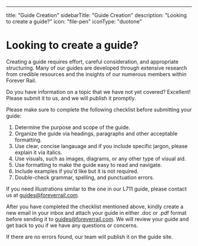 ---
title: "Guide Creation"
sidebarTitle: "Guide Creation"
description: "Looking to create a guide?"
icon: "file-pen"
iconType: "duotone"

# Looking to create a guide?

Creating a guide requires effort, careful consideration, and appropriate structuring. Many of our guides are developed through extensive research from credible resources and the insights of our numerous members within Forever Rail. 

Do you have information on a topic that we have not yet covered? Excellent! Please submit it to us, and we will publish it promptly.

Please make sure to complete the following checklist before submitting your guide:

1. Determine the purpose and scope of the guide.
2. Organize the guide via headings, paragraphs and other acceptable formatting.
3. Use clear, concise langauage and if you include specific jargon, please explain it via italics.
4. Use visuals, such as images, diagrams, or any other type of visual aid.
5. Use formatting to make the guide easy to read and navigate. 
6. Include examples if you'd like but it is not required.
7. Double-check grammar, spelling, and punctuation errors.

<Tip>If you need illustrations similar to the one in our L711 guide, please contact us at guides@foreverrail.com.</Tip>

After you have completed the checklist mentioned above, kindly create a new email in your inbox and attach your guide in either .doc or .pdf format before sending it to guides@foreverrail.com. 
We will review your guide and get back to you if we have any questions or concerns. 

<Check>If there are no errors found, our team will publish it on the guide site.</Check> 
